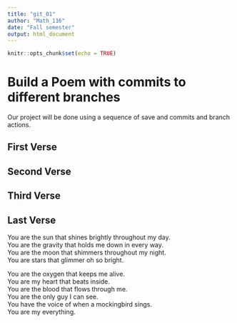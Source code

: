 ```yaml
---
title: "git_01"
author: "Math_116"
date: "Fall semester"
output: html_document
---
```


```r
knitr::opts_chunk$set(echo = TRUE)
```
# Build a Poem with commits to different branches
Our project will be done using a sequence of save and commits and branch actions.
<!-- Do not modify or change any text in "!--" bracketed areas such as this --- these are instructions to
you, if you change any of this the git program will notice it and compromise your git merging strategy !-->

## First Verse 
<!--Put the first five lines of a poem by Lewis Carrol in this section!-->

## Second Verse
<!--Put the first five lines of a poem by Robert Frost here!-->

## Third Verse
<!--Put the first two verses of The Walrus and the Carpenter here!-->

## Last Verse
<!--Put a short poem of your choice 8-20 lines,here!-->
You are the sun that shines brightly throughout my day.  
You are the gravity that holds me down in every way.  
You are the moon that shimmers throughout my night.  
You are stars that glimmer oh so bright.  

You are the oxygen that keeps me alive.  
You are my heart that beats inside.  
You are the blood that flows through me.  
You are the only guy I can see.  
You have the voice of when a mockingbird sings.  
You are my everything.  

